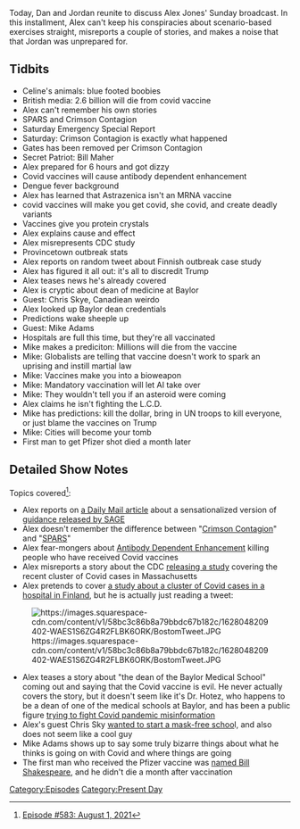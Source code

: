 {{DEFAULTSORT:
    #_EPISODE_0583:August 1, 2021
}}{{Episode
    | title           = August 1, 2021
    | caption         = Listen to this episode on [https://knowledgefight.libsyn.com/583-august-1-2021 Libsyn] [https://open.spotify.com/episode/72L8c3nZHXNZiRX4TlmXR7 Spotify], Read the [[Transcript/583: August 1, 2021|Unofficial Transcript]]
    | episodeNumber   = 583
    | length          = 01:41:42
    | airDate         = August 4, 2021
    | coverageDate    = August 1, 2021
    | episodeType     = [[:Category:Present Day|Present Day]]
    | appearance      = [[Bill Gates]], [[Bill Maher]], [[Chris Sky]], [[Mike Adams]]
    | previousEpisode = [[582: Chattin' With Jared]]
    | nextEpisode     = [[584: August 5, 2021]]
}}

{{Stub}}

Today, Dan and Jordan reunite to discuss Alex Jones' Sunday broadcast.  In this installment, Alex can't keep his conspiracies about scenario-based exercises straight, misreports a couple of stories, and makes a noise that that Jordan was unprepared for.

==Tidbits==

*Celine's animals: blue footed boobies
*British media: 2.6 billion will die from covid vaccine
*Alex can't remember his own stories
*SPARS and Crimson Contagion
*Saturday Emergency Special Report
*Saturday: Crimson Contagion is exactly what happened
*Gates has been removed per Crimson Contagion
*Secret Patriot: Bill Maher
*Alex prepared for 6 hours and got dizzy
*Covid vaccines will cause antibody dependent enhancement
*Dengue fever background
*Alex has learned that Astrazenica isn't an MRNA vaccine
*covid vaccines will make you get covid, she covid, and create deadly variants
*Vaccines give you protein crystals
*Alex explains cause and effect
*Alex misrepresents CDC study
*Provincetown outbreak stats
*Alex reports on random tweet about Finnish outbreak case study
*Alex has figured it all out: it's all to discredit Trump
*Alex teases news he's already covered
*Alex is cryptic about dean of medicine at Baylor
*Guest: Chris Skye, Canadiean weirdo
*Alex looked up Baylor dean credentials
*Predictions wake sheeple up
*Guest: Mike Adams
*Hospitals are full this time, but they're all vaccinated
*Mike makes a prediciton: Millions will die from the vaccine
*Mike: Globalists are telling that vaccine doesn't work to spark an uprising and instill martial law
*Mike: Vaccines make you into a bioweapon
*Mike: Mandatory vaccination will let AI take over
*Mike: They wouldn't tell you if an asteroid were coming
*Alex claims he isn't fighting the L.C.D.
*Mike has predictions: kill the dollar, bring in UN troops to kill everyone, or just blame the vaccines on Trump
*Mike: Cities will become your tomb
*First man to get Pfizer shot died a month later

==Detailed Show Notes==

Topics covered<ref>[https://knowledgefight.com/research/2021/8/3/episode-583-august-1-2021 Episode #583: August 1, 2021]</ref>:

*Alex reports on [https://www.dailymail.co.uk/news/article-9844701/SAGE-Covid-variant-kill-one-three-people.html a Daily Mail article] about a sensationalized version of [https://assets.publishing.service.gov.uk/government/uploads/system/uploads/attachment_data/file/1007484/S1325_SPI-M-O_Concerns_for_the_next_few_months.pdf guidance released by SAGE]
*Alex doesn't remember the difference between "[https://archive.org/details/crimson-contagion-2019/mode/2up Crimson Contagion]" and "[https://jhsphcenterforhealthsecurity.s3.amazonaws.com/spars-pandemic-scenario.pdf SPARS]"
*Alex fear-mongers about [https://www.sciencedirect.com/science/article/pii/S1201971220307311 Antibody Dependent Enhancement] killing people who have received Covid vaccines
*Alex misreports a story about the CDC [https://www.cdc.gov/mmwr/volumes/70/wr/pdfs/mm7031e2-H.pdf releasing a study] covering the recent cluster of Covid cases in Massachusetts
*Alex pretends to cover [https://www.eurosurveillance.org/content/10.2807/1560-7917.ES.2021.26.30.2100636;jsessionid=q2OYxdwnQe5eKoXbefP1iKYe.i-0b3d9850f4681504f-ecdclive a study about a cluster of Covid cases in a hospital in Finland], but he is actually just reading a tweet:

[[File:https://images.squarespace-cdn.com/content/v1/58bc3c86b8a79bbdc67b182c/1628048209402-WAES1S6ZG4R2FLBK6ORK/BostomTweet.JPG|thumb|none]]

*Alex teases a story about "the dean of the Baylor Medical School" coming out and saying that the Covid vaccine is evil. He never actually covers the story, but it doesn't seem like it's Dr. Hotez, who happens to be a dean of one of the medical schools at Baylor, and has been a public figure [https://www.click2houston.com/news/local/2021/07/31/it-put-me-in-a-dark-scary-place-dr-hotez-reveals-what-it-was-like-to-fight-covid-19-disinformation/ trying to fight Covid pandemic misinformation]
*Alex's guest Chris Sky [https://www.vice.com/en/article/wxqanq/a-rich-anti-masker-chris-saccoccia-is-starting-a-mask-free-private-school-system-for-his-followers-kids wanted to start a mask-free schoo]l, and also does not seem like a cool guy
*Mike Adams shows up to say some truly bizarre things about what he thinks is going on with Covid and where things are going
*The first man who received the Pfizer vaccine was [https://www.bbc.com/news/uk-england-coventry-warwickshire-57234741 named Bill Shakespeare], and he didn't die a month after vaccination

[[Category:Episodes]]
[[Category:Present Day]]
